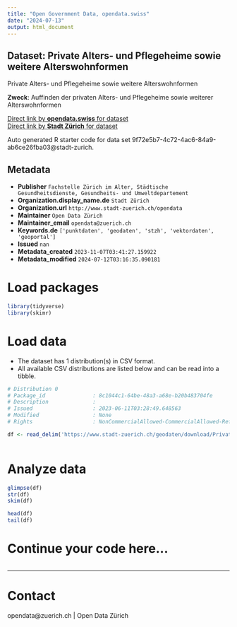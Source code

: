 ```yaml
---
title: "Open Government Data, opendata.swiss"
date: "2024-07-13"
output: html_document
---
```


## Dataset: Private Alters- und Pflegeheime sowie weitere Alterswohnformen

Private Alters- und Pflegeheime sowie weitere Alterswohnformen

**Zweck**: Auffinden der privaten Alters- und Pflegeheime sowie weiterer Alterswohnformen

[Direct link by **opendata.swiss** for dataset](https://opendata.swiss/de/dataset/private-alters-und-pflegeheime-sowie-weitere-alterswohnformen)<br>
[Direct link by **Stadt Zürich** for dataset](https://data.stadt-zuerich.ch/dataset/geo_private_alters__und_pflegeheime_sowie_weitere_alterswohnformen)

Auto generated R starter code for data set 9f72e5b7-4c72-4ac6-84a9-ab6ce26fba03@stadt-zurich.

## Metadata

- **Publisher** `Fachstelle Zürich im Alter, Städtische Gesundheitsdienste, Gesundheits- und Umweltdepartement`
- **Organization.display_name.de** `Stadt Zürich`
- **Organization.url** `http://www.stadt-zuerich.ch/opendata`
- **Maintainer** `Open Data Zürich`
- **Maintainer_email** `opendata@zuerich.ch`
- **Keywords.de** `['punktdaten', 'geodaten', 'stzh', 'vektordaten', 'geoportal']`
- **Issued** `nan`
- **Metadata_created** `2023-11-07T03:41:27.159922`
- **Metadata_modified** `2024-07-12T03:16:35.090181`


# Load packages

```r

library(tidyverse)
library(skimr)

```

# Load data

-   The dataset has 1 distribution(s) in CSV format.
-   All available CSV distributions are listed below and can be read into a tibble.

```r

# Distribution 0
# Package_id               : 8c1044c1-64be-48a3-a68e-b20b483704fe
# Description              : 
# Issued                   : 2023-06-11T03:28:49.648563
# Modified                 : None
# Rights                   : NonCommercialAllowed-CommercialAllowed-ReferenceNotRequired

df <- read_delim('https://www.stadt-zuerich.ch/geodaten/download/Private_Alters__und_Pflegeheime_sowie_weitere_Alterswohnformen?format=10008')



```

# Analyze data

```r

glimpse(df)
str(df)
skim(df)

head(df)
tail(df)

```

# Continue your code here...

```r

```

------------------------------------------------------------------------

# Contact

opendata@zuerich.ch | Open Data Zürich
